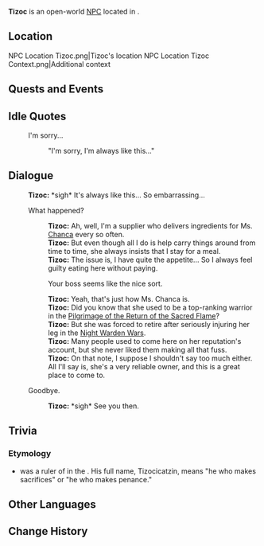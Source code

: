 {{Meta
<!-- Remove this template after adding the missing info -->
|missing_NPC_profile  = yes
}}
{{Character Infobox
|type             = Open-World NPC
|image            = NPC Tizoc.png
|realname         = <!-- Optional, if different from in-game name -->
|deceased         = <!-- Past (for deceased prior to events of the game) or free response -->
|region           = Natlan
|location         = Natlan
|affiliation      = Collective of Plenty
|title            = 

|ancestry         = <!-- Clan/family -->
|father           = 
|mother           = 
|spouse           = 
|sibling          = 
|child            = 
|relative         = 

|voiceEN          = 
|voiceCN          = 
|voiceJP          = 
|voiceKR          = 
|dialoguereward   = 
}}
'''Tizoc''' is an open-world [[NPC]] located in {{Location|Stadium of the Sacred Flame}}.

==Location==
<gallery>
NPC Location Tizoc.png|Tizoc's location
NPC Location Tizoc Context.png|Additional context
</gallery>
<!--
==Profile==
Detailed story/lore information goes here.
''(To be added.)''

===Appearance===
Keep appearance section short and concise. Limit to 2 paragraphs with 3-4 sentences each.
''(To be added.)''
-->
==Quests and Events==
{{Quests and Events}}

==Idle Quotes==
{{Dialogue Start}}
:{{DIcon|Idle}} I'm sorry...
::{{A|VO Tizoc 01.ogg}} "I'm sorry, I'm always like this..."
{{Dialogue End}}

==Dialogue==
{{Dialogue Start}}
:'''Tizoc:''' *sigh* It's always like this... So embarrassing...
:{{DIcon}} What happened?
::'''Tizoc:''' Ah, well, I'm a supplier who delivers ingredients for Ms. [[Chanca]] every so often.
::'''Tizoc:''' But even though all I do is help carry things around from time to time, she always insists that I stay for a meal.
::'''Tizoc:''' The issue is, I have quite the appetite... So I always feel guilty eating here without paying.
::{{DIcon}} Your boss seems like the nice sort.
::'''Tizoc:''' Yeah, that's just how Ms. Chanca is.
::'''Tizoc:''' Did you know that she used to be a top-ranking warrior in the [[Pilgrimage of the Return of the Sacred Flame]]?
::'''Tizoc:''' But she was forced to retire after seriously injuring her leg in the [[Night Warden Wars]].
::'''Tizoc:''' Many people used to come here on her reputation's account, but she never liked them making all that fuss.
::'''Tizoc:''' On that note, I suppose I shouldn't say too much either. All I'll say is, she's a very reliable owner, and this is a great place to come to.
:{{DIcon}} Goodbye.
::'''Tizoc:''' *sigh* See you then.
{{Dialogue End}}
<!--
==Event Dialogue==
===Event Name===
{{Dialogue Start}}
:'''{{subst:#titleparts:{{subst:PAGENAME}}}}:'''
{{Dialogue End}}
-->
==Trivia==
===Etymology===
* {{W|Tizoc}} was a ruler of {{W|Tenochtitlan}} in the {{W|Aztec Empire}}. His full name, Tizocicatzin, means "he who makes sacrifices" or "he who makes penance."

==Other Languages==
{{Other Languages|default_hidden=1
|en      = Tizoc
|zhs     = 蒂索克
|zhs_rm  = Dìsuǒkè
|zht     = 蒂索克
|zht_rm  = Dìsuǒkè
|ja      = ティゾク
|ko      = 티소크
|es      = Tízoc
|fr      = Tizoc
|ru      = Тисок
|th      = Tizoc
|vi      = Tizoc
|de      = Tizoc
|id      = Tizoc
|pt      = Tizoc
|tr      = Tizoc
|it      = Tizoc
}}

==Change History==
{{Change History|5.0}}
<!--
==References==
{{Reflist}}
-->